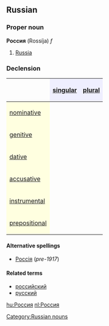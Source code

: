==Russian==
[[Category:Russian nouns]]
===Proper noun===
'''Россия''' (Rossíja) ''f''

# [[Russia]]

===Declension===
{| border="1" cellpadding="4" cellspacing="0"
!
! style="background-color: #EFEFFF" align="center"|[[singular]]
! style="background-color: #EFEFFF" align="center"|[[plural]]
|-
! style="background-color: #FFFFE0" align="left"|[[nominative case|nominative]]
| align="center"|{{Unicode|Росси́я}}
| align="center"|{{Unicode|Росси́и}}
|-
! style="background-color: #FFFFE0" align="left"|[[genitive case|genitive]]
| align="center"|{{Unicode|Росси́и}}
| align="center"|{{Unicode|Росси́й}}
|-
! style="background-color: #FFFFE0" align="left"|[[dative case|dative]]
| align="center"|{{Unicode|Росси́и}}
| align="center"|{{Unicode|Росси́ям}}
|-
! style="background-color: #FFFFE0" align="left"|[[accusative case|accusative]]
| align="center"|{{Unicode|Росси́ю}}
| align="center"|{{Unicode|Росси́и}}
|-
! style="background-color: #FFFFE0" align="left"|[[instrumental case|instrumental]]
| align="center"|{{Unicode|Росси́ей, -ею}}
| align="center"|{{Unicode|Росси́ями}}
|-
! style="background-color: #FFFFE0" align="left"|[[prepositional case|prepositional]]
| align="center"|{{Unicode|о Росси́и}}
| align="center"|{{Unicode|о Росси́ях}}
|}

====Alternative spellings====
*[[Россiя]] (''pre-1917'')

====Related terms====
*[[российский]]
*[[русский]]

[[hu:Россия]]
[[nl:Россия]]